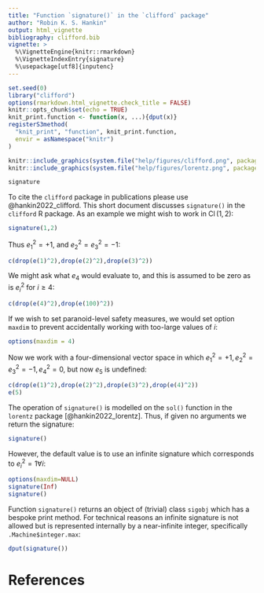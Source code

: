```yaml
---
title: "Function `signature()` in the `clifford` package"
author: "Robin K. S. Hankin"
output: html_vignette
bibliography: clifford.bib
vignette: >
  %\VignetteEngine{knitr::rmarkdown}
  %\VignetteIndexEntry{signature}
  %\usepackage[utf8]{inputenc}
---
```

 

```r
set.seed(0)
library("clifford")
options(rmarkdown.html_vignette.check_title = FALSE)
knitr::opts_chunk$set(echo = TRUE)
knit_print.function <- function(x, ...){dput(x)}
registerS3method(
  "knit_print", "function", knit_print.function,
  envir = asNamespace("knitr")
)
```

```r
knitr::include_graphics(system.file("help/figures/clifford.png", package = "clifford"))
knitr::include_graphics(system.file("help/figures/lorentz.png", package = "lorentz"))
```

```r
signature
```

To cite the `clifford` package in publications please use
@hankin2022_clifford.  This short document discusses `signature()` in
the `clifford` R package.  As an example we might wish to work in
$\operatorname{Cl}(1,2)$:

```r
signature(1,2)
```

Thus $e_1^2=+1$, and $e_2^2=e_3^2=-1$:

```r
c(drop(e(1)^2),drop(e(2)^2),drop(e(3)^2))
```

We might ask what $e_4$ would evaluate to, and this is assumed to be
zero as is $e_i^2$ for $i\geqslant 4$:

```r
c(drop(e(4)^2),drop(e(100)^2))
```

If we wish to set paranoid-level safety measures, we would set option
`maxdim` to prevent accidentally working with too-large values of $i$:

```r
options(maxdim = 4)
```

Now we work with a four-dimensional vector space in which
$e_1^2=+1,e_2^2=e_3^2=-1,e_4^2=0$, but now $e_5$ is undefined:

```r
c(drop(e(1)^2),drop(e(2)^2),drop(e(3)^2),drop(e(4)^2))
e(5)
```

The operation of `signature()` is modelled on the `sol()` function in
the `lorentz` package [@hankin2022_lorentz].  Thus, if given no
arguments we return the signature:

```r
signature()
```

However, the default value is to use an infinite signature which
corresponds to $e_i^2=1\forall i$:

```r
options(maxdim=NULL)
signature(Inf)
signature()
```

Function `signature()` returns an object of (trivial) class `sigobj`
which has a bespoke print method.  For technical reasons an infinite
signature is not allowed but is represented internally by a
near-infinite integer, specifically `.Machine$integer.max`:


```r
dput(signature())
```


# References
